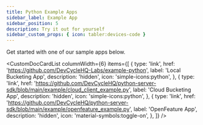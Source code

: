 ```yaml
---
title: Python Example Apps
sidebar_label: Example App
sidebar_position: 5
description: Try it out for yourself
sidebar_custom_props: { icon: tabler:devices-code }
---
```


Get started with one of our sample apps below.


<CustomDocCardList
  columnWidth={6}
  items={[
    {
      type: 'link',
      href: 'https://github.com/DevCycleHQ-Labs/example-python',
      label: 'Local Bucketing App',
      description: 'hidden',
      icon: 'simple-icons:python',
    },
    {
      type: 'link',
      href: 'https://github.com/DevCycleHQ/python-server-sdk/blob/main/example/cloud_client_example.py',
      label: 'Cloud Bucketing App',
      description: 'hidden',
      icon: 'simple-icons:python',
    },
    {
      type: 'link',
      href: 'https://github.com/DevCycleHQ/python-server-sdk/blob/main/example/openfeature_example.py',
      label: 'OpenFeature App',
      description: 'hidden',
      icon: 'material-symbols:toggle-on',
    },
  ]}
/>